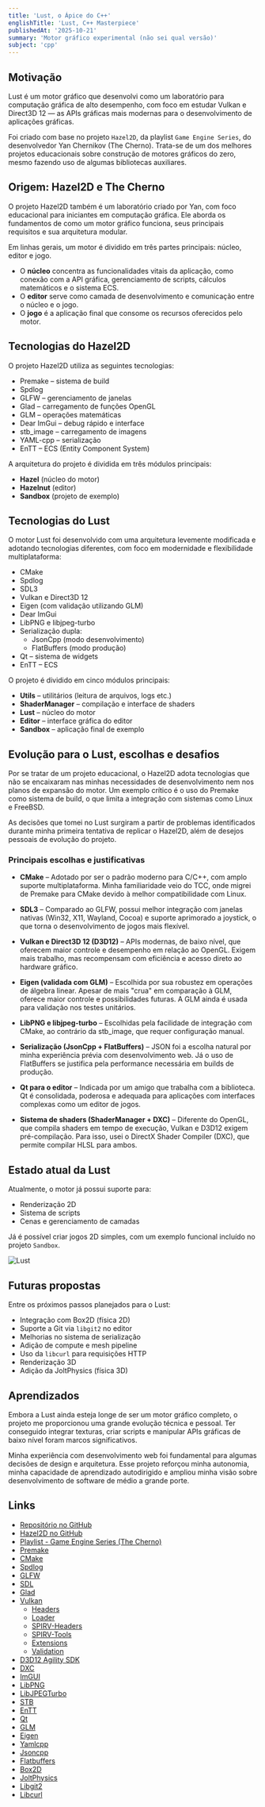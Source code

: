 ```yaml
---
title: 'Lust, o Ápice do C++'
englishTitle: 'Lust, C++ Masterpiece'
publishedAt: '2025-10-21'
summary: 'Motor gráfico experimental (não sei qual versão)'
subject: 'cpp'
---
```


## Motivação

Lust é um motor gráfico que desenvolvi como um laboratório para computação gráfica de alto desempenho, com foco em estudar Vulkan e Direct3D 12 — as APIs gráficas mais modernas para o desenvolvimento de aplicações gráficas.

Foi criado com base no projeto `Hazel2D`, da playlist `Game Engine Series`, do desenvolvedor Yan Chernikov (The Cherno). Trata-se de um dos melhores projetos educacionais sobre construção de motores gráficos do zero, mesmo fazendo uso de algumas bibliotecas auxiliares.

## Origem: Hazel2D e The Cherno

O projeto Hazel2D também é um laboratório criado por Yan, com foco educacional para iniciantes em computação gráfica. Ele aborda os fundamentos de como um motor gráfico funciona, seus principais requisitos e sua arquitetura modular.

Em linhas gerais, um motor é dividido em três partes principais: núcleo, editor e jogo.  
- O **núcleo** concentra as funcionalidades vitais da aplicação, como conexão com a API gráfica, gerenciamento de scripts, cálculos matemáticos e o sistema ECS.  
- O **editor** serve como camada de desenvolvimento e comunicação entre o núcleo e o jogo.  
- O **jogo** é a aplicação final que consome os recursos oferecidos pelo motor.

## Tecnologias do Hazel2D

O projeto Hazel2D utiliza as seguintes tecnologias:

- Premake – sistema de build
- Spdlog
- GLFW – gerenciamento de janelas
- Glad – carregamento de funções OpenGL
- GLM – operações matemáticas
- Dear ImGui – debug rápido e interface
- stb_image – carregamento de imagens
- YAML-cpp – serialização
- EnTT – ECS (Entity Component System)

A arquitetura do projeto é dividida em três módulos principais:

- **Hazel** (núcleo do motor)
- **Hazelnut** (editor)
- **Sandbox** (projeto de exemplo)

## Tecnologias do Lust

O motor Lust foi desenvolvido com uma arquitetura levemente modificada e adotando tecnologias diferentes, com foco em modernidade e flexibilidade multiplataforma:

- CMake
- Spdlog
- SDL3
- Vulkan e Direct3D 12
- Eigen (com validação utilizando GLM)
- Dear ImGui
- LibPNG e libjpeg-turbo
- Serialização dupla:
    - JsonCpp (modo desenvolvimento)
    - FlatBuffers (modo produção)
- Qt – sistema de widgets
- EnTT – ECS

O projeto é dividido em cinco módulos principais:

- **Utils** – utilitários (leitura de arquivos, logs etc.)
- **ShaderManager** – compilação e interface de shaders
- **Lust** – núcleo do motor
- **Editor** – interface gráfica do editor
- **Sandbox** – aplicação final de exemplo

## Evolução para o Lust, escolhas e desafios

Por se tratar de um projeto educacional, o Hazel2D adota tecnologias que não se encaixaram nas minhas necessidades de desenvolvimento nem nos planos de expansão do motor. Um exemplo crítico é o uso do Premake como sistema de build, o que limita a integração com sistemas como Linux e FreeBSD. 

As decisões que tomei no Lust surgiram a partir de problemas identificados durante minha primeira tentativa de replicar o Hazel2D, além de desejos pessoais de evolução do projeto.

### Principais escolhas e justificativas

- **CMake** – Adotado por ser o padrão moderno para C/C++, com amplo suporte multiplataforma. Minha familiaridade veio do TCC, onde migrei de Premake para CMake devido à melhor compatibilidade com Linux.

- **SDL3** – Comparado ao GLFW, possui melhor integração com janelas nativas (Win32, X11, Wayland, Cocoa) e suporte aprimorado a joystick, o que torna o desenvolvimento de jogos mais flexível.

- **Vulkan e Direct3D 12 (D3D12)** – APIs modernas, de baixo nível, que oferecem maior controle e desempenho em relação ao OpenGL. Exigem mais trabalho, mas recompensam com eficiência e acesso direto ao hardware gráfico.

- **Eigen (validada com GLM)** – Escolhida por sua robustez em operações de álgebra linear. Apesar de mais "crua" em comparação à GLM, oferece maior controle e possibilidades futuras. A GLM ainda é usada para validação nos testes unitários.

- **LibPNG e libjpeg-turbo** – Escolhidas pela facilidade de integração com CMake, ao contrário da stb_image, que requer configuração manual.

- **Serialização (JsonCpp + FlatBuffers)** – JSON foi a escolha natural por minha experiência prévia com desenvolvimento web. Já o uso de FlatBuffers se justifica pela performance necessária em builds de produção.

- **Qt para o editor** – Indicada por um amigo que trabalha com a biblioteca. Qt é consolidada, poderosa e adequada para aplicações com interfaces complexas como um editor de jogos.

- **Sistema de shaders (ShaderManager + DXC)** – Diferente do OpenGL, que compila shaders em tempo de execução, Vulkan e D3D12 exigem pré-compilação. Para isso, usei o DirectX Shader Compiler (DXC), que permite compilar HLSL para ambos.

## Estado atual da Lust

Atualmente, o motor já possui suporte para:

- Renderização 2D
- Sistema de scripts
- Cenas e gerenciamento de camadas

Já é possível criar jogos 2D simples, com um exemplo funcional incluído no projeto `Sandbox`.

![Lust](https://media.githubusercontent.com/media/bmarques1995/portfolio_album/refs/heads/main/posts/lust/lust.png)

## Futuras propostas

Entre os próximos passos planejados para o Lust:

- Integração com Box2D (física 2D)
- Suporte a Git via `libgit2` no editor
- Melhorias no sistema de serialização
- Adição de compute e mesh pipeline
- Uso da `libcurl` para requisições HTTP
- Renderização 3D
- Adição da JoltPhysics (física 3D)

## Aprendizados

Embora a Lust ainda esteja longe de ser um motor gráfico completo, o projeto me proporcionou uma grande evolução técnica e pessoal. Ter conseguido integrar texturas, criar scripts e manipular APIs gráficas de baixo nível foram marcos significativos.

Minha experiência com desenvolvimento web foi fundamental para algumas decisões de design e arquitetura. Esse projeto reforçou minha autonomia, minha capacidade de aprendizado autodirigido e ampliou minha visão sobre desenvolvimento de software de médio a grande porte.

## Links

- [Repositório no GitHub](https://github.com/bmarques1995/Lust_V3)
- [Hazel2D no GitHub](https://github.com/TheCherno/Hazel.git)
- [Playlist - Game Engine Series (The Cherno)](https://www.youtube.com/playlist?list=PLlrATfBNZ98dC-V-N3m0Go4deliWHPFwT)
- [Premake](https://premake.github.io/)
- [CMake](https://cmake.org/)
- [Spdlog](https://github.com/gabime/spdlog.git)
- [GLFW](https://www.glfw.org/)
- [SDL](https://www.libsdl.org/)
- [Glad](https://gen.glad.sh/)
- [Vulkan](https://vulkan.lunarg.com/)
    - [Headers](https://github.com/KhronosGroup/Vulkan-Headers.git)
    - [Loader](https://github.com/KhronosGroup/Vulkan-Loader.git)
    - [SPIRV-Headers](https://github.com/KhronosGroup/SPIRV-Headers.git)
    - [SPIRV-Tools](https://github.com/KhronosGroup/SPIRV-Tools.git)
    - [Extensions](https://github.com/KhronosGroup/Vulkan-ExtensionLayer.git)
    - [Validation](https://github.com/KhronosGroup/Vulkan-ValidationLayers.git)
- [D3D12 Agility SDK](https://devblogs.microsoft.com/directx/directx12agility/)
- [DXC](https://github.com/microsoft/DirectXShaderCompiler.git)
- [ImGUI](https://github.com/ocornut/imgui.git)
- [LibPNG](https://sourceforge.net/p/libpng/code/ci/master/tree/)
- [LibJPEGTurbo](https://github.com/libjpeg-turbo/libjpeg-turbo.git)
- [STB](https://github.com/nothings/stb.git)
- [EnTT](https://github.com/skypjack/entt.git)
- [Qt](https://code.qt.io/)
- [GLM](https://github.com/g-truc/glm.git)
- [Eigen](https://eigen.tuxfamily.org/index.php?title=Main_Page)
- [Yamlcpp](https://github.com/jbeder/yaml-cpp.git)
- [Jsoncpp](https://github.com/open-source-parsers/jsoncpp.git)
- [Flatbuffers](https://github.com/google/flatbuffers.git)
- [Box2D](https://github.com/erincatto/box2d.git)
- [JoltPhysics](https://github.com/jrouwe/JoltPhysics.git)
- [Libgit2](https://github.com/libgit2/libgit2.git)
- [Libcurl](https://github.com/curl/curl.git)
